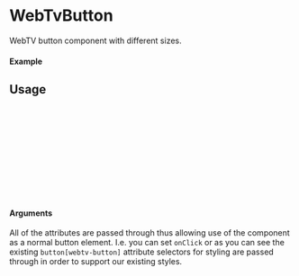 
<Meta of={WebTvButton} title="WebTvButton" />

# WebTvButton

WebTV button component with different sizes.

#### Example

<Canvas of={WebTvButton.Regular} style="background-color:#082125"  />

## Usage

```ts
import {WebTvButton} from "components";

const Example = ({ size, ...rest }) => {
    return (
            <WebTvButton {...rest} onClick={() => console.log("clicked")}>
                {size}
            </WebTvButton>
    );
};

export default Example;
```

#### Arguments

All of the attributes are passed through thus allowing use of the component as a normal
button element. I.e. you can set `onClick` or as you can see the existing
`button[webtv-button]` attribute selectors for styling are passed through in order to
support our existing styles.
